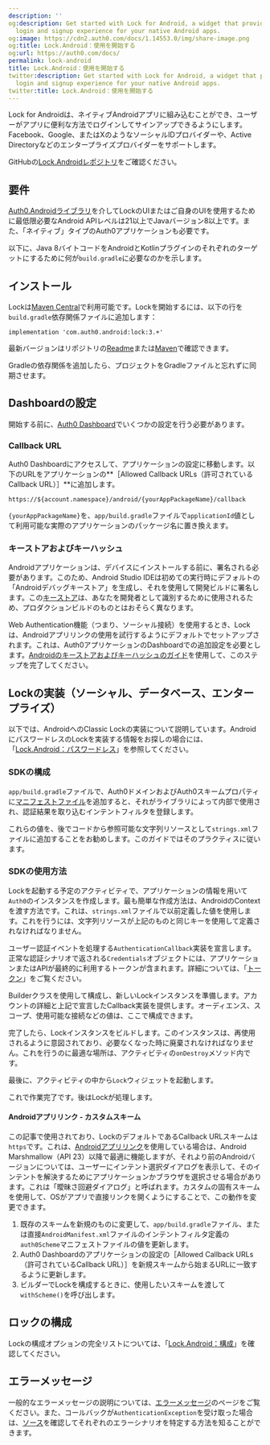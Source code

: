 ```yaml
---
description: ''
og:description: Get started with Lock for Android, a widget that provides a frictionless
  login and signup experience for your native Android apps.
og:image: https://cdn2.auth0.com/docs/1.14553.0/img/share-image.png
og:title: Lock.Android：使用を開始する
og:url: https://auth0.com/docs/
permalink: lock-android
title: Lock.Android：使用を開始する
twitter:description: Get started with Lock for Android, a widget that provides a frictionless
  login and signup experience for your native Android apps.
twitter:title: Lock.Android：使用を開始する
---
```


Lock for Androidは、ネイティブAndroidアプリに組み込むことができ、ユーザーがアプリに便利な方法でログインしてサインアップできるようにします。Facebook、Google、またはXのようなソーシャルIDプロバイダーや、Active Directoryなどのエンタープライズプロバイダーをサポートします。

GitHubの[Lock.Androidレポジトリ](https://github.com/auth0/Lock.Android)をご確認ください。

## 要件

[Auth0.Androidライブラリ](https://github.com/auth0/Auth0.Android)を介してLockのUIまたはご自身のUIを使用するために最低限必要なAndroid APIレベルは21以上でJavaバージョン8以上です。また、「ネイティブ」タイプのAuth0アプリケーションも必要です。

以下に、Java 8バイトコードをAndroidとKotlinプラグインのそれぞれのターゲットにするために何が`build.gradle`に必要なのかを示します。



## インストール

Lockは[Maven Central](http://search.maven.org)で利用可能です。Lockを開始するには、以下の行を`build.gradle`依存関係ファイルに追加します：

`implementation 'com.auth0.android:lock:3.+'`

最新バージョンはリポジトリの[Readme](https://github.com/auth0/Lock.Android#install)または[Maven](http://search.maven.org/#search%7Cga%7C1%7Ca%3A%22lock%22%20g%3A%22com.auth0.android%22)で確認できます。

Gradleの依存関係を追加したら、プロジェクトをGradleファイルと忘れずに同期させます。

## Dashboardの設定

開始する前に、[Auth0 Dashboard](%24%7Bmanage_url%7D)でいくつかの設定を行う必要があります。

### Callback URL

Auth0 Dashboardにアクセスして、アプリケーションの設定に移動します。以下のURLをアプリケーションの**［Allowed Callback URLs（許可されているCallback URL）］**に追加します。

`https://${account.namespace}/android/{yourAppPackageName}/callback`

`{yourAppPackageName}`を、`app/build.gradle`ファイルで`applicationId`値として利用可能な実際のアプリケーションのパッケージ名に置き換えます。

### キーストアおよびキーハッシュ

Androidアプリケーションは、デバイスにインストールする前に、署名される必要があります。このため、Android Studio IDEは初めての実行時にデフォルトの「Androidデバッグキーストア」を生成し、それを使用して開発ビルドに署名します。この[キーストア](https://developer.android.com/studio/publish/app-signing)は、あなたを開発者として識別するために使用されるため、プロダクションビルドのものとはおそらく異なります。

Web Authentication機能（つまり、ソーシャル接続）を使用するとき、Lockは、Androidアプリリンクの使用を試行するようにデフォルトでセットアップされます。これは、Auth0アプリケーションのDashboardでの追加設定を必要とします。[Androidのキーストアおよびキーハッシュのガイド](/libraries/auth0-android/android-development-keystores-hashes)を使用して、このステップを完了してください。

## Lockの実装（ソーシャル、データベース、エンタープライズ）

以下では、AndroidへのClassic Lockの実装について説明しています。AndroidにパスワードレスのLockを実装する情報をお探しの場合には、「[Lock.Android：パスワードレス](/libraries/lock-android/lock-android-passwordless)」を参照してください。

### SDKの構成

`app/build.gradle`ファイルで、Auth0ドメインおよびAuth0スキームプロパティに[マニフェストファイル](https://developer.android.com/studio/build/manifest-build-variables.html)を追加すると、それがライブラリによって内部で使用され、認証結果を取り込むインテントフィルタを登録します。



これらの値を、後でコードから参照可能な文字列リソースとして`strings.xml`ファイルに追加することをお勧めします。このガイドではそのプラクティスに従います。



### SDKの使用方法

Lockを起動する予定のアクティビティで、アプリケーションの情報を用いて`Auth0`のインスタンスを作成します。最も簡単な作成方法は、AndroidのContextを渡す方法です。これは、`strings.xml`ファイルで以前定義した値を使用します。これを行うには、文字列リソースが上記のものと同じキーを使用して定義されなければなりません。



ユーザー認証イベントを処理する`AuthenticationCallback`実装を宣言します。正常な認証シナリオで返される`Credentials`オブジェクトには、アプリケーションまたはAPIが最終的に利用するトークンが含まれます。詳細については、「[トークン](/security/tokens)」をご覧ください。



Builderクラスを使用して構成し、新しいLockインスタンスを準備します。アカウントの詳細と上記で宣言したCallback実装を提供します。オーディエンス、スコープ、使用可能な接続などの値は、ここで構成できます。

完了したら、Lockインスタンスをビルドします。このインスタンスは、再使用されるように意図されており、必要なくなった時に廃棄されなければなりません。これを行うのに最適な場所は、アクティビティの`onDestroy`メソッド内です。



最後に、アクティビティの中から`Lock`ウィジェットを起動します。



これで作業完了です。後はLockが処理します。

#### Androidアプリリンク - カスタムスキーム

この記事で使用されており、LockのデフォルトであるCallback URLスキームは`https`です。これは、[Androidアプリリンク](https://developer.android.com/training/app-links)を使用している場合は、Android Marshmallow（API 23）以降で最適に機能しますが、それより前のAndroidバージョンについては、ユーザーにインテント選択ダイアログを表示して、そのインテントを解決するためにアプリケーションかブラウザを選択させる場合があります。これは「曖昧さ回避ダイアログ」と呼ばれます。カスタムの固有スキームを使用して、OSがアプリで直接リンクを開くようにすることで、この動作を変更できます。

1. 既存のスキームを新規のものに変更して、`app/build.gradle`ファイル、または直接`AndroidManifest.xml`ファイルのインテントフィルタ定義の`auth0Scheme`マニフェストファイルの値を更新します。
2. Auth0 Dashboardのアプリケーションの設定の［Allowed Callback URLs（許可されているCallback URL）］を新規スキームから始まるURLに一致するように更新します。
3. ビルダーでLockを構成するときに、使用したいスキームを渡して`withScheme()`を呼び出します。



## ロックの構成

Lockの構成オプションの完全リストについては、「[Lock.Android：構成](/libraries/lock-android/lock-android-configuration)」を確認してください。

## エラーメッセージ

一般的なエラーメッセージの説明については、[エラーメッセージ](/troubleshoot/troubleshoot-basic/check-error-messages)のページをご覧ください。また、コールバックが`AuthenticationException`を受け取った場合は、[ソース](https://github.com/auth0/Auth0.Android/blob/main/auth0/src/main/java/com/auth0/android/authentication/AuthenticationException.kt)を確認してそれぞれのエラーシナリオを特定する方法を知ることができます。